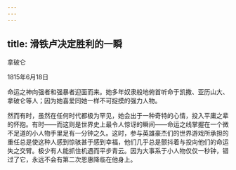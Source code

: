 ```yaml
---
---
---
```

title: 滑铁卢决定胜利的一瞬
---




拿破仑

1815年6月18日

命运之神向强者和强暴者迎面而来。她多年奴隶般地俯首听命于凯撒、亚历山大、拿破仑等人；因为她喜爱同她一样不可捉摸的强力人物。

然而有时，虽然在任何时代都极为罕见，她会出于一种奇特的心情，投入平庸之辈的怀抱。有时——而这则是世界史上最令人惊讶的瞬间——命运之线掌握在一个微不足道的小人物手里足有一分钟之久。这时，参与英雄豪杰们的世界游戏所承担的重任总是使这种人感到惊骇甚于感到幸福，他们几乎总是颤抖着与投向他们的命运失之交臂。极少有人能抓住机遇而平步青云。因为大事系于小人物仅仅一秒钟，错过了它，永远不会有第二次恩惠降临在他身上。